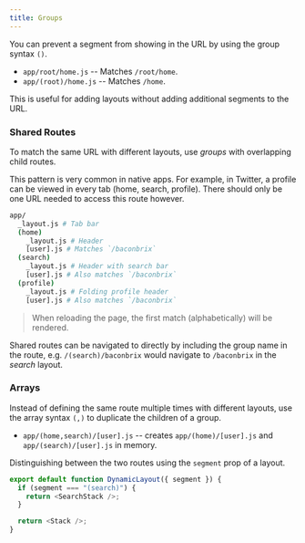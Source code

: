 ```yaml
---
title: Groups
---
```


You can prevent a segment from showing in the URL by using the group syntax `()`.

- `app/root/home.js` -- Matches `/root/home`.
- `app/(root)/home.js` -- Matches `/home`.

This is useful for adding layouts without adding additional segments to the URL.

### Shared Routes

To match the same URL with different layouts, use _groups_ with overlapping child routes.

This pattern is very common in native apps. For example, in Twitter, a profile can be viewed in every tab (home, search, profile). There should only be one URL needed to access this route however.

```bash title="File System"
app/
  _layout.js # Tab bar
  (home)
    _layout.js # Header
    [user].js # Matches `/baconbrix`
  (search)
    _layout.js # Header with search bar
    [user].js # Also matches `/baconbrix`
  (profile)
    _layout.js # Folding profile header
    [user].js # Also matches `/baconbrix`
```

> When reloading the page, the first match (alphabetically) will be rendered.

Shared routes can be navigated to directly by including the group name in the route, e.g. `/(search)/baconbrix` would navigate to `/baconbrix` in the _search_ layout.

### Arrays

Instead of defining the same route multiple times with different layouts, use the array syntax `(,)` to duplicate the children of a group.

- `app/(home,search)/[user].js` -- creates `app/(home)/[user].js` and `app/(search)/[user].js` in memory.

Distinguishing between the two routes using the `segment` prop of a layout.

```js title="app/(home,search)/_layout.js"
export default function DynamicLayout({ segment }) {
  if (segment === "(search)") {
    return <SearchStack />;
  }

  return <Stack />;
}
```
